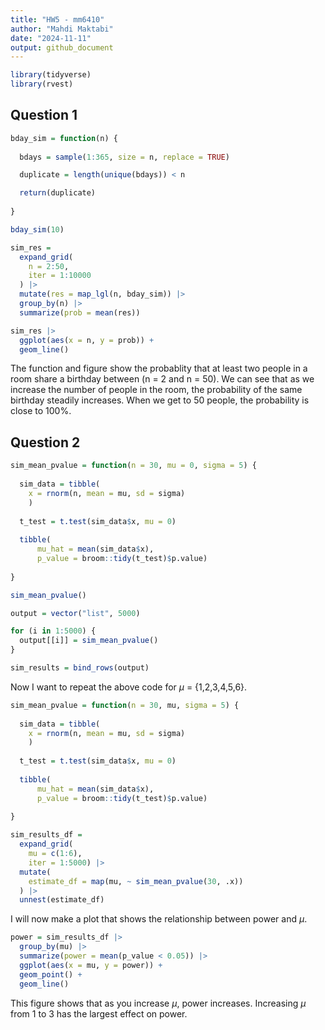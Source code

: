 ```yaml
---
title: "HW5 - mm6410"
author: "Mahdi Maktabi"
date: "2024-11-11"
output: github_document
---
```


```r
library(tidyverse)
library(rvest)
```

## Question 1

```r
bday_sim = function(n) {
  
  bdays = sample(1:365, size = n, replace = TRUE)

  duplicate = length(unique(bdays)) < n

  return(duplicate)
  
}

bday_sim(10)
```

```r
sim_res =
  expand_grid(
    n = 2:50,
    iter = 1:10000
  ) |> 
  mutate(res = map_lgl(n, bday_sim)) |> 
  group_by(n) |> 
  summarize(prob = mean(res))

sim_res |> 
  ggplot(aes(x = n, y = prob)) +
  geom_line()
```

The function and figure show the probablity that at least two people in a room share a birthday between (n = 2 and n = 50). We can see that as we increase the number of people in the room, the probability of the same birthday steadily increases. When we get to 50 people, the probability is close to 100%.


## Question 2

```r

sim_mean_pvalue = function(n = 30, mu = 0, sigma = 5) {
  
  sim_data = tibble(
    x = rnorm(n, mean = mu, sd = sigma)
    )
  
  t_test = t.test(sim_data$x, mu = 0)
  
  tibble(
      mu_hat = mean(sim_data$x),
      p_value = broom::tidy(t_test)$p.value)
  
}

sim_mean_pvalue()
```

```r
output = vector("list", 5000)

for (i in 1:5000) {
  output[[i]] = sim_mean_pvalue()
}

sim_results = bind_rows(output)
```

Now I want to repeat the above code for $\mu$ = {1,2,3,4,5,6}.

```r
sim_mean_pvalue = function(n = 30, mu, sigma = 5) {
  
  sim_data = tibble(
    x = rnorm(n, mean = mu, sd = sigma)
    )
  
  t_test = t.test(sim_data$x, mu = 0)
  
  tibble(
      mu_hat = mean(sim_data$x),
      p_value = broom::tidy(t_test)$p.value)
  
}

sim_results_df = 
  expand_grid(
    mu = c(1:6),
    iter = 1:5000) |> 
  mutate(
    estimate_df = map(mu, ~ sim_mean_pvalue(30, .x))
  ) |> 
  unnest(estimate_df)
```

I will now make a plot that shows the relationship between power and $\mu$. 

```r
power = sim_results_df |> 
  group_by(mu) |> 
  summarize(power = mean(p_value < 0.05)) |> 
  ggplot(aes(x = mu, y = power)) + 
  geom_point() +
  geom_line()
```

This figure shows that as you increase $\mu$, power increases. Increasing $\mu$ from 1 to 3 has the largest effect on power.

